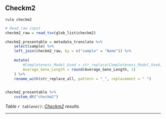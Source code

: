 ## Checkm2

`rule checkm2`

```r





# Read raw input
checkm2_raw = read_tsv(glob_list$checkm2)

checkm2_presentable = metadata_translate %>%
    select(sample) %>%
    left_join(checkm2_raw, by = c("sample" = "Name")) %>%
    
    mutate(
        #Completeness_Model_Used = str_replace(Completeness_Model_Used, "Neural Network", "NN"),
        Average_Gene_Length = round(Average_Gene_Length, 1)
    ) %>%
    rename_with(str_replace_all, pattern = "_", replacement = " ")
    

checkm2_presentable %>%
    custom_dt("checkm2")


```

*Table `r tableno()`: [Checkm2](https://github.com/chklovski/CheckM2) results. *




---